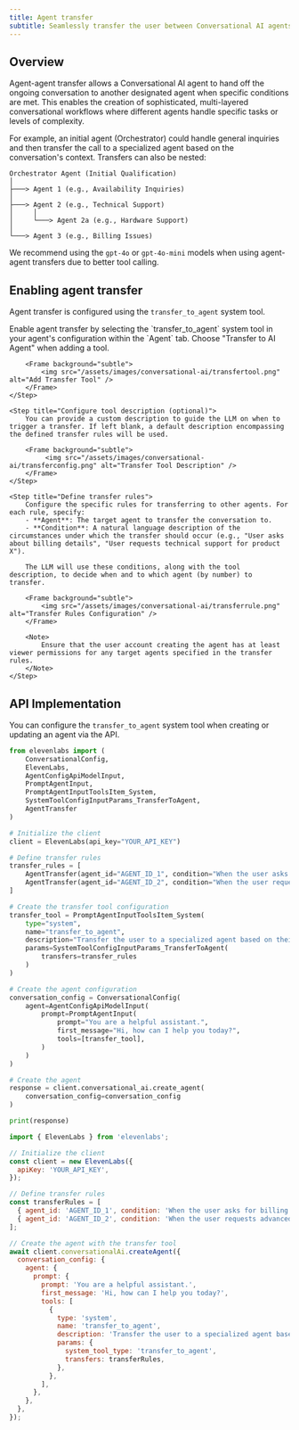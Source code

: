 ```yaml
---
title: Agent transfer
subtitle: Seamlessly transfer the user between Conversational AI agents based on defined conditions.
---
```


## Overview

Agent-agent transfer allows a Conversational AI agent to hand off the ongoing conversation to another designated agent when specific conditions are met. This enables the creation of sophisticated, multi-layered conversational workflows where different agents handle specific tasks or levels of complexity.

For example, an initial agent (Orchestrator) could handle general inquiries and then transfer the call to a specialized agent based on the conversation's context. Transfers can also be nested:

<Frame background="subtle" caption="Example Agent Transfer Hierarchy">

```text
Orchestrator Agent (Initial Qualification)
│
├───> Agent 1 (e.g., Availability Inquiries)
│
├───> Agent 2 (e.g., Technical Support)
│     │
│     └───> Agent 2a (e.g., Hardware Support)
│
└───> Agent 3 (e.g., Billing Issues)

```

</Frame>

<Note>

We recommend using the `gpt-4o` or `gpt-4o-mini` models when using agent-agent transfers due to better tool calling.

</Note>

## Enabling agent transfer

Agent transfer is configured using the `transfer_to_agent` system tool.

<Steps>
    <Step title="Add the transfer tool">
        Enable agent transfer by selecting the `transfer_to_agent` system tool in your agent's configuration within the `Agent` tab. Choose "Transfer to AI Agent" when adding a tool.

        <Frame background="subtle">
            <img src="/assets/images/conversational-ai/transfertool.png" alt="Add Transfer Tool" />
        </Frame>
    </Step>

    <Step title="Configure tool description (optional)">
        You can provide a custom description to guide the LLM on when to trigger a transfer. If left blank, a default description encompassing the defined transfer rules will be used.

        <Frame background="subtle">
             <img src="/assets/images/conversational-ai/transferconfig.png" alt="Transfer Tool Description" />
        </Frame>
    </Step>

    <Step title="Define transfer rules">
        Configure the specific rules for transferring to other agents. For each rule, specify:
        - **Agent**: The target agent to transfer the conversation to.
        - **Condition**: A natural language description of the circumstances under which the transfer should occur (e.g., "User asks about billing details", "User requests technical support for product X").

        The LLM will use these conditions, along with the tool description, to decide when and to which agent (by number) to transfer.

        <Frame background="subtle">
            <img src="/assets/images/conversational-ai/transferrule.png" alt="Transfer Rules Configuration" />
        </Frame>

        <Note>
            Ensure that the user account creating the agent has at least viewer permissions for any target agents specified in the transfer rules.
        </Note>
    </Step>

</Steps>

## API Implementation

You can configure the `transfer_to_agent` system tool when creating or updating an agent via the API.

<CodeBlocks>

```python
from elevenlabs import (
    ConversationalConfig,
    ElevenLabs,
    AgentConfigApiModelInput,
    PromptAgentInput,
    PromptAgentInputToolsItem_System,
    SystemToolConfigInputParams_TransferToAgent,
    AgentTransfer
)

# Initialize the client
client = ElevenLabs(api_key="YOUR_API_KEY")

# Define transfer rules
transfer_rules = [
    AgentTransfer(agent_id="AGENT_ID_1", condition="When the user asks for billing support."),
    AgentTransfer(agent_id="AGENT_ID_2", condition="When the user requests advanced technical help.")
]

# Create the transfer tool configuration
transfer_tool = PromptAgentInputToolsItem_System(
    type="system",
    name="transfer_to_agent",
    description="Transfer the user to a specialized agent based on their request.", # Optional custom description
    params=SystemToolConfigInputParams_TransferToAgent(
        transfers=transfer_rules
    )
)

# Create the agent configuration
conversation_config = ConversationalConfig(
    agent=AgentConfigApiModelInput(
        prompt=PromptAgentInput(
            prompt="You are a helpful assistant.",
            first_message="Hi, how can I help you today?",
            tools=[transfer_tool],
        )
    )
)

# Create the agent
response = client.conversational_ai.create_agent(
    conversation_config=conversation_config
)

print(response)
```

```javascript
import { ElevenLabs } from 'elevenlabs';

// Initialize the client
const client = new ElevenLabs({
  apiKey: 'YOUR_API_KEY',
});

// Define transfer rules
const transferRules = [
  { agent_id: 'AGENT_ID_1', condition: 'When the user asks for billing support.' },
  { agent_id: 'AGENT_ID_2', condition: 'When the user requests advanced technical help.' },
];

// Create the agent with the transfer tool
await client.conversationalAi.createAgent({
  conversation_config: {
    agent: {
      prompt: {
        prompt: 'You are a helpful assistant.',
        first_message: 'Hi, how can I help you today?',
        tools: [
          {
            type: 'system',
            name: 'transfer_to_agent',
            description: 'Transfer the user to a specialized agent based on their request.', // Optional custom description
            params: {
              system_tool_type: 'transfer_to_agent',
              transfers: transferRules,
            },
          },
        ],
      },
    },
  },
});
```

</CodeBlocks>

